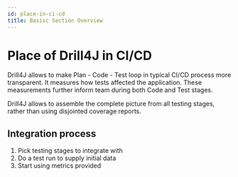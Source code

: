 ```yaml
---
id: place-in-ci-cd
title: Basisc Section Overview
---
```


# Place of Drill4J in CI/CD

Drill4J allows to make Plan - Code - Test loop in typical CI/CD process more transparent. It measures how tests affected the application.
These measurements further inform team during both Code and Test stages.

Drill4J allows to assemble the complete picture from all testing stages, rather than using disjointed coverage reports.

## Integration process

1. Pick testing stages to integrate with
2. Do a test run to supply initial data
3. Start using metrics provided
